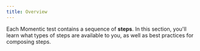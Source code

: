 ```yaml
---
title: Overview
---
```


Each Momentic test contains a sequence of **steps**. In this section, you'll learn what types of steps are available to you, as well as best practices for composing steps.

<CardGroup cols={3}>
  <Card title="AI actions" href="/docs/step-types/ai-actions" />
  <Card title="AI checks" href="/docs/step-types/ai-checks" />
  <Card title="Preset actions" href="/docs/step-types/preset-actions" />
  <Card title="Modules" href="/docs/step-types/modules" />
</CardGroup>